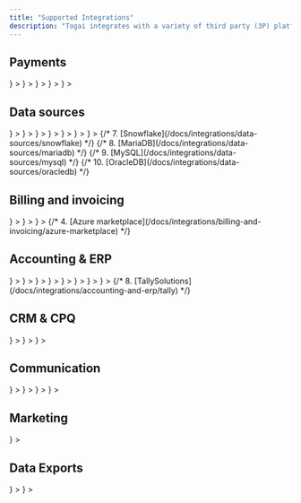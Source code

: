 ```yaml
---
title: "Supported Integrations"
description: "Togai integrates with a variety of third party (3P) platforms for different use cases and requirements."
---
```


## Payments
<CardGroup cols={2}>
    <Card
        title="Stripe"
        href="/docs/integrations/payments/stripe"
        icon={
        <img src="https://togai-resources-112711250821.s3.amazonaws.com/marketplace-service-assets/stripe.svg"/>
        }
    >
    </Card>
    <Card
        title="Adyen"
        href="/docs/integrations/payments/adyen"
        icon={
        <img src="https://togai-resources-112711250821.s3.amazonaws.com/marketplace-service-assets/adyen.svg"/>
        }
    >
    </Card>
    <Card
        title="RazorPay"
        href="/docs/integrations/payments/razorpay"
        icon={
        <img src="https://togai-resources-112711250821.s3.amazonaws.com/marketplace-service-assets/razorpay.svg"/>
        }
    >
    </Card>
    <Card
        title="Paystack"
        href="/docs/integrations/payments/paystack"
        icon={
        <img src="https://togai-resources-112711250821.s3.amazonaws.com/marketplace-service-assets/paystack.svg"/>
        }
    >
    </Card>
    <Card
        title="Verifone"
        href="/docs/integrations/payments/verifone"
        icon={
        <img src="https://togai-resources-112711250821.s3.amazonaws.com/marketplace-service-assets/verifone.svg"/>
        }
    >
    </Card>
</CardGroup>

## Data sources
<CardGroup cols={2}>
    <Card
        title="Snowflake"
        href="/docs/integrations/data-sources/snowflake"
        icon={
        <img src="https://togai-resources-112711250821.s3.amazonaws.com/marketplace-service-assets/snowflake.svg"/>
        }
    >
    </Card>
    <Card
        title="AWS S3"
        href="/docs/integrations/data-sources/s3"
        icon={
        <img src="https://togai-resources-112711250821.s3.amazonaws.com/marketplace-service-assets/s3.svg"/>
        }
    >
    </Card>
    <Card
        title="AWS Redshift"
        href="/docs/integrations/data-sources/aws-redshift"
        icon={
        <img src="https://togai-resources-112711250821.s3.amazonaws.com/marketplace-service-assets/redshift.svg"/>
        }
    >
    </Card>
    <Card
        title="Java Database Connectivity (JDBC)"
        href="/docs/integrations/data-sources/jdbc-overview"
        icon={
        <img src="https://togai-resources-112711250821.s3.amazonaws.com/marketplace-service-assets/jdbc.png"  />
        }
    >
    </Card>
    <Card
        title="Postgres DB"
        href="/docs/integrations/data-sources/postgres"
        icon={
        <img src="https://togai-resources-112711250821.s3.amazonaws.com/marketplace-service-assets/postgres.svg"/>
        }
    >
    </Card>
    <Card
        title="Prometheus"
        href="/docs/integrations/data-sources/prometheus"
        icon={
        <img src="https://togai-resources-112711250821.s3.amazonaws.com/marketplace-service-assets/prometheus.svg"/>
        }
    >
    </Card>
    <Card
        title="Victoria Metrics"
        href="/docs/integrations/data-sources/victoria-metrics"
        icon={
        <img src="https://togai-resources-112711250821.s3.amazonaws.com/marketplace-service-assets/victoriametrics.svg"/>
        }
    >
    </Card>
</CardGroup>
{/* 7. [Snowflake](/docs/integrations/data-sources/snowflake) */}
{/* 8. [MariaDB](/docs/integrations/data-sources/mariadb) */}
{/* 9. [MySQL](/docs/integrations/data-sources/mysql) */}
{/* 10. [OracleDB](/docs/integrations/data-sources/oracledb) */}


## Billing and invoicing
<CardGroup cols={2}>
    <Card
        title="AWS Marketplace"
        href="/docs/integrations/billing-and-invoicing/aws-marketplace"
        icon={
        <img src="https://togai-resources-112711250821.s3.amazonaws.com/marketplace-service-assets/aws_marketplace.svg"/>
        }
    >
    </Card>
    <Card
        title="Zuora"
        href="/docs/integrations/billing-and-invoicing/zuora"
        icon={
        <img src="https://togai-resources-112711250821.s3.amazonaws.com/marketplace-service-assets/zuora.svg"/>
        }
    >
    </Card>
    <Card
        title="Chargebee"
        href="/docs/integrations/billing-and-invoicing/chargebee"
        icon={
        <img src="https://togai-resources-112711250821.s3.amazonaws.com/marketplace-service-assets/chargebee.svg"/>
        }
    >
    </Card>
</CardGroup>
{/* 4. [Azure marketplace](/docs/integrations/billing-and-invoicing/azure-marketplace) */}

## Accounting & ERP
<CardGroup cols={2}>
    <Card
        title="MS Dynamics 365"
        href="/docs/integrations/accounting-and-erp/ms-dynamics"
        icon={
        <img src="https://togai-resources-112711250821.s3.amazonaws.com/marketplace-service-assets/msdynamics365.png"/>
        }
    >
    </Card>
    <Card
        title="NetSuite"
        href="/docs/integrations/accounting-and-erp/netsuite"
        icon={
        <img src="https://togai-resources-112711250821.s3.amazonaws.com/marketplace-service-assets/netsuite.svg"/>
        }
    >
    </Card>
    <Card
        title="Odoo"
        href="/docs/integrations/accounting-and-erp/odoo"
        icon={
        <img src="https://togai-resources-112711250821.s3.amazonaws.com/marketplace-service-assets/odoo.png"/>
        }
    >
    </Card>
    <Card
        title="Quickbooks"
        href="/docs/integrations/accounting-and-erp/quickbooks"
        icon={
        <img src="https://togai-resources-112711250821.s3.amazonaws.com/marketplace-service-assets/quickbooks.svg"/>
        }
    >
    </Card>
    <Card
        title="Sage"
        href="/docs/integrations/accounting-and-erp/sage"
        icon={
        <img src="https://togai-resources-112711250821.s3.amazonaws.com/marketplace-service-assets/sage.png"/>
        }
    >
    </Card>
    <Card
        title="Xero"
        href="/docs/integrations/billing-and-invoicing/xero"
        icon={
        <img src="https://togai-resources-112711250821.s3.amazonaws.com/marketplace-service-assets/xero.png"/>
        }
    >
    </Card>
    <Card
        title="Zohobooks"
        href="/docs/integrations/billing-and-invoicing/zohobooks"
        icon={
        <img src="https://togai-resources-112711250821.s3.amazonaws.com/marketplace-service-assets/zohobooks.svg"/>
        }
    >
    </Card>
    <Card
        title="Payday"
        href="/docs/integrations/accounting-and-erp/payday"
        icon={
        <img src="https://togai-resources-112711250821.s3.amazonaws.com/marketplace-service-assets/payday.svg"/>
        }
    >
    </Card>
</CardGroup>
{/* 8. [TallySolutions](/docs/integrations/accounting-and-erp/tally) */}

## CRM & CPQ
<CardGroup cols={2}>
    <Card
        title="Salesforce"
        href="/docs/integrations/crm-and-cpq/salesforce"
        icon={
        <img src="https://togai-resources-112711250821.s3.amazonaws.com/marketplace-service-assets/salesforce.svg"/>
        }
    >
    </Card>
    <Card
        title="Docusign"
        href="/docs/integrations/crm-and-cpq/docusign"
        icon={
        <img src="https://togai-resources-112711250821.s3.amazonaws.com/marketplace-service-assets/docusign.svg"/>
        }
    >
    </Card>
    <Card
        title="Hubspot"
        href="/docs/integrations/crm-and-cpq/hubspot"
        icon={
        <img src="https://togai-resources-112711250821.s3.amazonaws.com/marketplace-service-assets/hubspot.svg"/>
        }
    >
    </Card>
</CardGroup>

## Communication
<CardGroup cols={2}>
    <Card
        title="AWS SES"
        href="/docs/integrations/communication/ses"
        icon={
        <img src="https://togai-resources-112711250821.s3.amazonaws.com/marketplace-service-assets/ses.svg"/>
        }
    >
    </Card>
    <Card
        title="Slack"
        href="/docs/integrations/communication/slack"
        icon={
        <img src="https://togai-resources-112711250821.s3.amazonaws.com/marketplace-service-assets/slack.svg"/>
        }
    >
    </Card>
    <Card
        title="SMTP"
        href="/docs/integrations/communication/smtp"
        icon={
        <img src="https://togai-resources-112711250821.s3.amazonaws.com/marketplace-service-assets/smtp.svg"/>
        }
    >
    </Card>
    <Card
        title="MS Exchange Online"
        href="/docs/integrations/communications/ms-exchange-online"
        icon={
        <img src="https://togai-resources-112711250821.s3.amazonaws.com/marketplace-service-assets/outlook.svg"/>
        }
    >
    </Card>
</CardGroup>

## Marketing
<CardGroup cols={2}>
    <Card
        title="FirstPromoter"
        href="/docs/integrations/marketing/first-promoter"
        icon={
        <img src="https://togai-resources-112711250821.s3.amazonaws.com/marketplace-service-assets/firstpromoter.svg"/>
        }
    >
    </Card>
</CardGroup>

## Data Exports
<CardGroup cols={2}>
    <Card
        title="AWS S3"
        href="/docs/integrations/data-exports/s3"
        icon={
        <img src="https://togai-resources-112711250821.s3.amazonaws.com/marketplace-service-assets/s3.svg"/>
        }
    >
    </Card>
    <Card
        title="Java Database Connectivity (JDBC)"
        href="/docs/integrations/data-exports/jdbc-overview"
        icon={
        <img src="https://togai-resources-112711250821.s3.amazonaws.com/marketplace-service-assets/jdbc.png"  />
        }
    >
    </Card>
</CardGroup>
